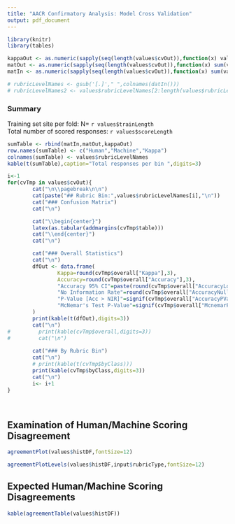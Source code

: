 ```yaml
---
title: "AACR Confirmatory Analysis: Model Cross Validation"
output: pdf_document
---
```


```r
library(knitr)
library(tables)

kappaOut <- as.numeric(sapply(seq(length(values$cvOut)),function(x) values$cvOut[[x]][["overall"]]["Kappa"]))
matOut <- as.numeric(sapply(seq(length(values$cvOut)),function(x) sum(values$cvOut[[x]][["table"]][2,])))
matIn <- as.numeric(sapply(seq(length(values$cvOut)),function(x) sum(values$cvOut[[x]][["table"]][,2])))

# rubricLevelNames <- gsub('[.]'," ",colnames(datIn()))
# rubricLevelNames2 <- values$rubricLevelNames[2:length(values$rubricLevelNames)]
```

### Summary
Training set site per fold: N= `r values$trainLength`  
Total number of scored responses: `r values$scoreLength` 

```r
sumTable <- rbind(matIn,matOut,kappaOut)
row.names(sumTable) <- c("Human","Machine","Kappa")
colnames(sumTable) <- values$rubricLevelNames
kable(t(sumTable),caption="Total responses per bin ",digits=3)
```

```r
i<-1
for(cvTmp in values$cvOut){
        cat("\n\\pagebreak\n\n")
        cat(paste("## Rubric Bin:",values$rubricLevelNames[i],"\n"))
        cat("### Confusion Matrix")
        cat("\n")

        cat("\\begin{center}")
        latex(as.tabular(addmargins(cvTmp$table)))
        cat("\\end{center}")
        cat("\n")

        cat("### Overall Statistics")
        cat("\n")
        dfOut <- data.frame(
                Kappa=round(cvTmp$overall["Kappa"],3),
                Accuracy=round(cvTmp$overall["Accuracy"],3),
                "Accuracy 95% CI"=paste(round(cvTmp$overall["AccuracyLower"],digits=3),"-",round(cvTmp$overall["AccuracyUpper"],digits=3)),
                "No Information Rate"=round(cvTmp$overall["AccuracyNull"],3),
                "P-Value [Acc > NIR]"=signif(cvTmp$overall["AccuracyPValue"],3),
                "McNemar's Test P-Value"=signif(cvTmp$overall["McnemarPValue"],3),check.names = FALSE,row.names = NULL
        )
        print(kable(t(dfOut),digits=3))
        cat("\n")
#         print(kable(cvTmp$overall,digits=3))
#         cat("\n")
        
        cat("### By Rubric Bin")
        cat("\n")
        # print(kable(t(cvTmp$byClass)))
        print(kable(cvTmp$byClass,digits=3))
        cat("\n")
        i<- i+1
}
        
        
```

## Examination of Human/Machine Scoring Disagreement
```r
agreementPlot(values$histDF,fontSize=12)

agreementPlotLevels(values$histDF,input$rubricType,fontSize=12)
```

## Expected Human/Machine Scoring Disagreements
```r
kable(agreementTable(values$histDF))
```

